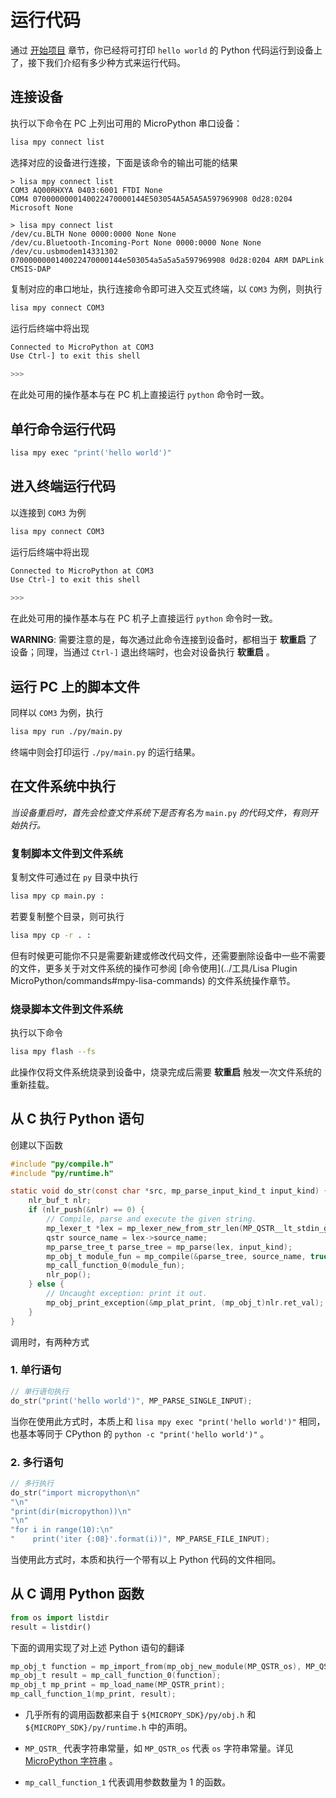 # 运行代码

通过 [开始项目](start#mpy-start) 章节，你已经将可打印 `hello world` 的 Python 代码运行到设备上了，接下我们介绍有多少种方式来运行代码。

## 连接设备

执行以下命令在 PC 上列出可用的 MicroPython 串口设备：

```bash
lisa mpy connect list
```

选择对应的设备进行连接，下面是该命令的输出可能的结果


<div 
  style={{
      border: 'solid 1px #EEEEEE',
      borderRadius: '4px',
      padding: '8px',
      marginBottom: '16px',
  }}>
<Tabs 
  defaultValue="windows"
  values={[
    {label: 'Windows', value: 'windows'},
    {label: 'Unix', value: 'unix'},
  ]}>
  <TabItem value="windows">

```
> lisa mpy connect list
COM3 AQ00RHXYA 0403:6001 FTDI None
COM4 0700000000140022470000144E503054A5A5A5A597969908 0d28:0204 Microsoft None
```

  </TabItem>
  <TabItem value="unix">

```
> lisa mpy connect list
/dev/cu.BLTH None 0000:0000 None None
/dev/cu.Bluetooth-Incoming-Port None 0000:0000 None None
/dev/cu.usbmodem14331302 0700000000140022470000144e503054a5a5a5a597969908 0d28:0204 ARM DAPLink CMSIS-DAP
```

</TabItem>
</Tabs>
</div>

复制对应的串口地址，执行连接命令即可进入交互式终端，以 `COM3` 为例，则执行

```bash
lisa mpy connect COM3
```

运行后终端中将出现

```bash
Connected to MicroPython at COM3
Use Ctrl-] to exit this shell

>>>
```

在此处可用的操作基本与在 PC 机上直接运行 `python` 命令时一致。

## 单行命令运行代码

```bash
lisa mpy exec "print('hello world')"
```

## 进入终端运行代码

以连接到 `COM3` 为例

```bash
lisa mpy connect COM3
```

运行后终端中将出现

```bash
Connected to MicroPython at COM3
Use Ctrl-] to exit this shell

>>>
```

在此处可用的操作基本与在 PC 机子上直接运行 `python` 命令时一致。

**WARNING**: 需要注意的是，每次通过此命令连接到设备时，都相当于 **软重启** 了设备；同理，当通过 `Ctrl-]` 退出终端时，也会对设备执行 **软重启** 。

## 运行 PC 上的脚本文件

同样以 `COM3` 为例，执行

```bash
lisa mpy run ./py/main.py
```

终端中则会打印运行 `./py/main.py` 的运行结果。

## 在文件系统中执行

*当设备重启时，首先会检查文件系统下是否有名为* `main.py` *的代码文件，有则开始执行。*

### 复制脚本文件到文件系统

复制文件可通过在 `py` 目录中执行

```bash
lisa mpy cp main.py :
```

若要复制整个目录，则可执行

```bash
lisa mpy cp -r . :
```

但有时候更可能你不只是需要新建或修改代码文件，还需要删除设备中一些不需要的文件，更多关于对文件系统的操作可参阅 [命令使用](../工具/Lisa Plugin MicroPython/commands#mpy-lisa-commands) 的文件系统操作章节。

### 烧录脚本文件到文件系统

执行以下命令

```bash
lisa mpy flash --fs
```

此操作仅将文件系统烧录到设备中，烧录完成后需要 **软重启** 触发一次文件系统的重新挂载。

## 从 C 执行 Python 语句

创建以下函数

```C
#include "py/compile.h"
#include "py/runtime.h"

static void do_str(const char *src, mp_parse_input_kind_t input_kind) {
    nlr_buf_t nlr;
    if (nlr_push(&nlr) == 0) {
        // Compile, parse and execute the given string.
        mp_lexer_t *lex = mp_lexer_new_from_str_len(MP_QSTR__lt_stdin_gt_, src, strlen(src), 0);
        qstr source_name = lex->source_name;
        mp_parse_tree_t parse_tree = mp_parse(lex, input_kind);
        mp_obj_t module_fun = mp_compile(&parse_tree, source_name, true);
        mp_call_function_0(module_fun);
        nlr_pop();
    } else {
        // Uncaught exception: print it out.
        mp_obj_print_exception(&mp_plat_print, (mp_obj_t)nlr.ret_val);
    }
}
```

调用时，有两种方式

### 1. 单行语句

```C
// 单行语句执行
do_str("print('hello world')", MP_PARSE_SINGLE_INPUT);
```

当你在使用此方式时，本质上和 `lisa mpy exec "print('hello world')"` 相同，也基本等同于 CPython 的 `python -c "print('hello world')"` 。

### 2. 多行语句

```C
// 多行执行
do_str("import micropython\n"
"\n"
"print(dir(micropython))\n"
"\n"
"for i in range(10):\n"
"    print('iter {:08}'.format(i))", MP_PARSE_FILE_INPUT);
```

当使用此方式时，本质和执行一个带有以上 Python 代码的文件相同。

## 从 C 调用 Python 函数

```python
from os import listdir
result = listdir()
```

下面的调用实现了对上述 Python 语句的翻译

```c
mp_obj_t function = mp_import_from(mp_obj_new_module(MP_QSTR_os), MP_QSTR_listdir);
mp_obj_t result = mp_call_function_0(function);
mp_obj_t mp_print = mp_load_name(MP_QSTR_print);
mp_call_function_1(mp_print, result);
```


* 几乎所有的调用函数都来自于 `${MICROPY_SDK}/py/obj.h` 和  `${MICROPY_SDK}/py/runtime.h` 中的声明。


* `MP_QSTR_` 代表字符串常量，如 `MP_QSTR_os` 代表 `os` 字符串常量。详见 [MicroPython 字符串](https://listenai.github.io/MicroPythonDocCN/develop/qstr.html) 。


* `mp_call_function_1` 代表调用参数数量为 1 的函数。
